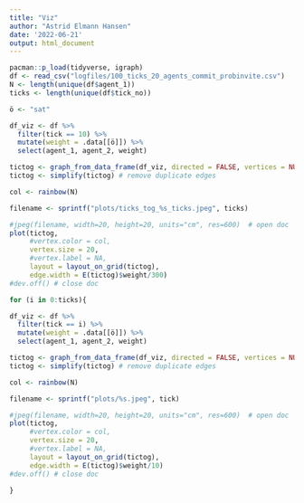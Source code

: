 ```yaml
---
title: "Viz"
author: "Astrid Elmann Hansen"
date: '2022-06-21'
output: html_document
---
```


```r
pacman::p_load(tidyverse, igraph)
df <- read_csv("logfiles/100_ticks_20_agents_commit_probinvite.csv")
N <- length(unique(df$agent_1))
ticks <- length(unique(df$tick_no))
```

```r

ö <- "sat"

```


```r
df_viz <- df %>% 
  filter(tick == 10) %>% 
  mutate(weight = .data[[ö]]) %>% 
  select(agent_1, agent_2, weight) 

tictog <- graph_from_data_frame(df_viz, directed = FALSE, vertices = NULL) # make into igraph object
tictog <- simplify(tictog) # remove duplicate edges
```


```r
col <- rainbow(N)

filename <- sprintf("plots/ticks_tog_%s_ticks.jpeg", ticks)

#jpeg(filename, width=20, height=20, units="cm", res=600)  # open doc
plot(tictog, 
     #vertex.color = col,
     vertex.size = 20,
     #vertex.label = NA,
     layout = layout_on_grid(tictog),
     edge.width = E(tictog)$weight/300)
#dev.off() # close doc
```

```r
for (i in 0:ticks){

df_viz <- df %>% 
  filter(tick == i) %>% 
  mutate(weight = .data[[ö]]) %>% 
  select(agent_1, agent_2, weight) 

tictog <- graph_from_data_frame(df_viz, directed = FALSE, vertices = NULL) # make into igraph object
tictog <- simplify(tictog) # remove duplicate edges

col <- rainbow(N)

filename <- sprintf("plots/%s.jpeg", tick)

#jpeg(filename, width=20, height=20, units="cm", res=600)  # open doc
plot(tictog, 
     #vertex.color = col,
     vertex.size = 20,
     #vertex.label = NA,
     layout = layout_on_grid(tictog),
     edge.width = E(tictog)$weight/10)
#dev.off() # close doc

}
```


